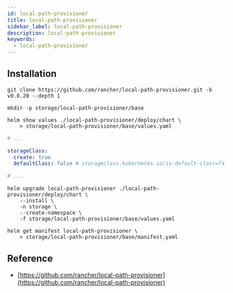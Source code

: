 ```yaml
---
id: local-path-provisioner
title: local-path-provisioner
sidebar_label: local-path-provisioner
description: local-path-provisioner
keywords:
  - local-path-provisioner
---
```


## Installation

```shell
git clone https://github.com/rancher/local-path-provisioner.git -b v0.0.20 --depth 1
```

```shell
mkdir -p storage/local-path-provisioner/base
```

```shell
helm show values ./local-path-provisioner/deploy/chart \
    > storage/local-path-provisioner/base/values.yaml
```

```yaml title="storage/local-path-provisioner/base/values.yaml"
# ...

storageClass:
  create: true
  defaultClass: false # storageclass.kubernetes.io/is-default-class=false

# ...
```

```shell
helm upgrade local-path-provisioner ./local-path-provisioner/deploy/chart \
    --install \
    -n storage \
    --create-namespace \
    -f storage/local-path-provisioner/base/values.yaml
```

```shell
helm get manifest local-path-provisioner \
    > storage/local-path-provisioner/base/manifest.yaml
```

## Reference

- [https://github.com/rancher/local-path-provisioner](https://github.com/rancher/local-path-provisioner)
